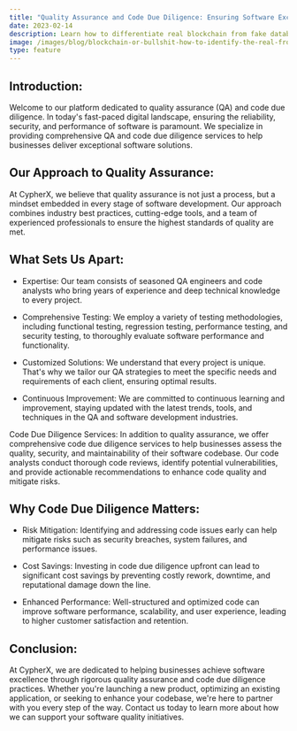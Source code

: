 ```yaml
---
title: "Quality Assurance and Code Due Diligence: Ensuring Software Excellence"
date: 2023-02-14
description: Learn how to differentiate real blockchain from fake databases with our guide
image: /images/blog/blockchain-or-bullshit-how-to-identify-the-real-from-the-fake.jpg
type: feature
---
```


## Introduction:

Welcome to our platform dedicated to quality assurance (QA) and code due diligence. In today's fast-paced digital landscape, ensuring the reliability, security, and performance of software is paramount. We specialize in providing comprehensive QA and code due diligence services to help businesses deliver exceptional software solutions.

## Our Approach to Quality Assurance:

At CypherX, we believe that quality assurance is not just a process, but a mindset embedded in every stage of software development. Our approach combines industry best practices, cutting-edge tools, and a team of experienced professionals to ensure the highest standards of quality are met.

## What Sets Us Apart:

- Expertise: Our team consists of seasoned QA engineers and code analysts who bring years of experience and deep technical knowledge to every project.

- Comprehensive Testing: We employ a variety of testing methodologies, including functional testing, regression testing, performance testing, and security testing, to thoroughly evaluate software performance and functionality.

- Customized Solutions: We understand that every project is unique. That's why we tailor our QA strategies to meet the specific needs and requirements of each client, ensuring optimal results.

- Continuous Improvement: We are committed to continuous learning and improvement, staying updated with the latest trends, tools, and techniques in the QA and software development industries.

Code Due Diligence Services:
In addition to quality assurance, we offer comprehensive code due diligence services to help businesses assess the quality, security, and maintainability of their software codebase. Our code analysts conduct thorough code reviews, identify potential vulnerabilities, and provide actionable recommendations to enhance code quality and mitigate risks.

## Why Code Due Diligence Matters:

- Risk Mitigation: Identifying and addressing code issues early can help mitigate risks such as security breaches, system failures, and performance issues.
- Cost Savings: Investing in code due diligence upfront can lead to significant cost savings by preventing costly rework, downtime, and reputational damage down the line.

- Enhanced Performance: Well-structured and optimized code can improve software performance, scalability, and user experience, leading to higher customer satisfaction and retention.

## Conclusion:

At CypherX, we are dedicated to helping businesses achieve software excellence through rigorous quality assurance and code due diligence practices. Whether you're launching a new product, optimizing an existing application, or seeking to enhance your codebase, we're here to partner with you every step of the way. Contact us today to learn more about how we can support your software quality initiatives.
